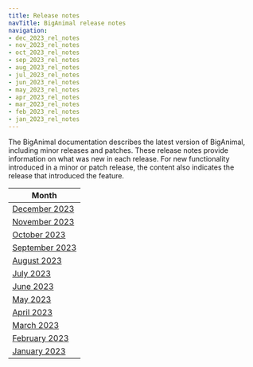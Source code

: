 ```yaml
---
title: Release notes
navTitle: BigAnimal release notes
navigation:
- dec_2023_rel_notes
- nov_2023_rel_notes
- oct_2023_rel_notes
- sep_2023_rel_notes
- aug_2023_rel_notes
- jul_2023_rel_notes
- jun_2023_rel_notes
- may_2023_rel_notes
- apr_2023_rel_notes
- mar_2023_rel_notes
- feb_2023_rel_notes
- jan_2023_rel_notes
---
```


The BigAnimal documentation describes the latest version of BigAnimal, including minor releases and patches. These release notes provide information on what was new in each release. For new functionality introduced in a minor or patch release, the content also indicates the release that introduced the feature.

|                Month                 | 
| ------------------------------------ | 
| [December 2023](dec_2023_rel_notes)  | 
| [November 2023](nov_2023_rel_notes)  | 
| [October 2023](oct_2023_rel_notes)   | 
| [September 2023](sep_2023_rel_notes) | 
| [August 2023](aug_2023_rel_notes)    | 
| [July 2023](jul_2023_rel_notes)      | 
| [June 2023](jun_2023rel_notes)       | 
| [May 2023](may_2023_rel_notes)       | 
| [April 2023](apr_2023_rel_notes)     | 
| [March 2023](mar_2023_rel_notes)     | 
| [February 2023](feb_2023_rel_notes)  | 
| [January 2023](jan_2023_rel_notes)   | 